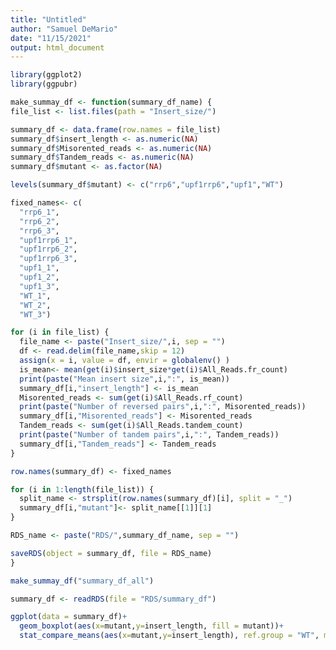 ```yaml
---
title: "Untitled"
author: "Samuel DeMario"
date: "11/15/2021"
output: html_document
---
```

```r
library(ggplot2)
library(ggpubr)
```


```r
make_summay_df <- function(summary_df_name) {
file_list <- list.files(path = "Insert_size/")

summary_df <- data.frame(row.names = file_list)
summary_df$insert_length <- as.numeric(NA)
summary_df$Misorented_reads <- as.numeric(NA)
summary_df$Tandem_reads <- as.numeric(NA)
summary_df$mutant <- as.factor(NA)

levels(summary_df$mutant) <- c("rrp6","upf1rrp6","upf1","WT")

fixed_names<- c(
  "rrp6_1",
  "rrp6_2",
  "rrp6_3",
  "upf1rrp6_1",
  "upf1rrp6_2",
  "upf1rrp6_3",
  "upf1_1",
  "upf1_2",
  "upf1_3",
  "WT_1",
  "WT_2",
  "WT_3")

for (i in file_list) {
  file_name <- paste("Insert_size/",i, sep = "")
  df <- read.delim(file_name,skip = 12)
  assign(x = i, value = df, envir = globalenv() )
  is_mean<- mean(get(i)$insert_size*get(i)$All_Reads.fr_count)
  print(paste("Mean insert size",i,":", is_mean))
  summary_df[i,"insert_length"] <- is_mean
  Misorented_reads <- sum(get(i)$All_Reads.rf_count)
  print(paste("Number of reversed pairs",i,":", Misorented_reads))
  summary_df[i,"Misorented_reads"] <- Misorented_reads
  Tandem_reads <- sum(get(i)$All_Reads.tandem_count)
  print(paste("Number of tandem pairs",i,":", Tandem_reads))
  summary_df[i,"Tandem_reads"] <- Tandem_reads
}

row.names(summary_df) <- fixed_names

for (i in 1:length(file_list)) {
  split_name <- strsplit(row.names(summary_df)[i], split = "_")
  summary_df[i,"mutant"]<- split_name[[1]][1]
}

RDS_name <- paste("RDS/",summary_df_name, sep = "")

saveRDS(object = summary_df, file = RDS_name)
}

make_summay_df("summary_df_all")
```


```r
summary_df <- readRDS(file = "RDS/summary_df")

ggplot(data = summary_df)+
  geom_boxplot(aes(x=mutant,y=insert_length, fill = mutant))+
  stat_compare_means(aes(x=mutant,y=insert_length), ref.group = "WT", method = "t.test")
```

